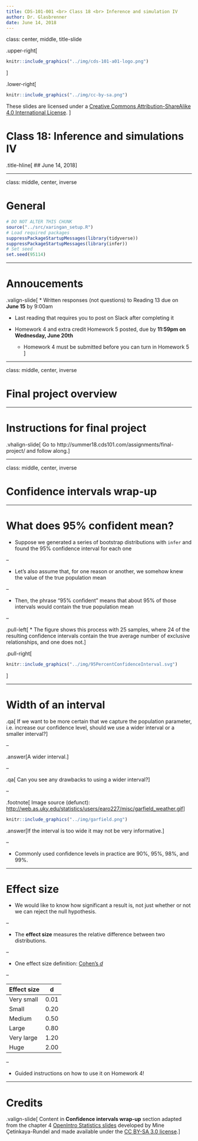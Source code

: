 ```yaml
---
title: CDS-101-001 <br> Class 18 <br> Inference and simulation IV
author: Dr. Glasbrenner
date: June 14, 2018
---
```


class: center, middle, title-slide

.upper-right[
```r
knitr::include_graphics("../img/cds-101-a01-logo.png")
```
]

.lower-right[
```r
knitr::include_graphics("../img/cc-by-sa.png")
```

These slides are licensed under a [Creative Commons Attribution-ShareAlike 4.0 International License](http://creativecommons.org/licenses/by-sa/4.0/).
]

# Class 18: Inference and simulations IV
.title-hline[
## June 14, 2018
]

---

class: middle, center, inverse

# General

```r
# DO NOT ALTER THIS CHUNK
source("../src/xaringan_setup.R")
# Load required packages
suppressPackageStartupMessages(library(tidyverse))
suppressPackageStartupMessages(library(infer))
# Set seed
set.seed(95114)
```

---

# Annoucements

.valign-slide[
* Written responses (not questions) to Reading 13 due on **June 15** by 9:00am

  * Last reading that requires you to post on Slack after completing it

* Homework 4 and extra credit Homework 5 posted, due by **11:59pm on Wednesday, June 20th**

  * Homework 4 must be submitted before you can turn in Homework 5
]

---

class: middle, center, inverse

# Final project overview

---

# Instructions for final project

.vhalign-slide[
Go to http://summer18.cds101.com/assignments/final-project/ and follow along.
]

---

class: middle, center, inverse

# Confidence intervals wrap-up

---

# What does 95% confident mean?

* Suppose we generated a series of bootstrap distributions with `infer` and found the 95% confidence interval for each one

--

* Let's also assume that, for one reason or another, we somehow knew the value of the true population mean

--

* Then, the phrase "95% confident" means that about 95% of those intervals would contain the true population mean

--

.pull-left[
* The figure shows this process with 25 samples, where 24 of the resulting confidence intervals contain the true average number of exclusive relationships, and one does not.
]

.pull-right[
```r
knitr::include_graphics("../img/95PercentConfidenceInterval.svg")
```
]

---

# Width of an interval

.qa[
If we want to be more certain that we capture the population parameter, i.e. increase our confidence level, should we use a wider interval or a smaller interval?
]

--

.answer[A wider interval.]

--

.qa[
Can you see any drawbacks to using a wider interval?
]

--

.footnote[
Image source (defunct): <http://web.as.uky.edu/statistics/users/earo227/misc/garfield_weather.gif>
]

```r
knitr::include_graphics("../img/garfield.png")
```

.answer[If the interval is too wide it may not be very informative.]

--

* Commonly used confidence levels in practice are 90%, 95%, 98%, and 99%.

---

# Effect size

* We would like to know how significant a result is, not just whether or not we can reject the null hypothesis.

--

* The **effect size** measures the relative difference between two distributions.

--

* One effect size definition: [Cohen's *d*](https://en.wikipedia.org/wiki/Effect_size#Cohen.27s_d)

--
    
| Effect size | d    |
| ----------- | ---- |
| Very small  | 0.01 |
| Small       | 0.20 |
| Medium      | 0.50 |
| Large       | 0.80 |
| Very large  | 1.20 |
| Huge        | 2.00 |

--

* Guided instructions on how to use it on Homework 4!

---

# Credits

.valign-slide[
Content in **Confidence intervals wrap-up** section adapted from the chapter 4 [OpenIntro Statistics slides](https://github.com/OpenIntroOrg/openintro-statistics-slides) developed by Mine Çetinkaya-Rundel and made available under the [CC BY-SA 3.0 license](http://creativecommons.org/licenses/by-sa/3.0/us/).
]

